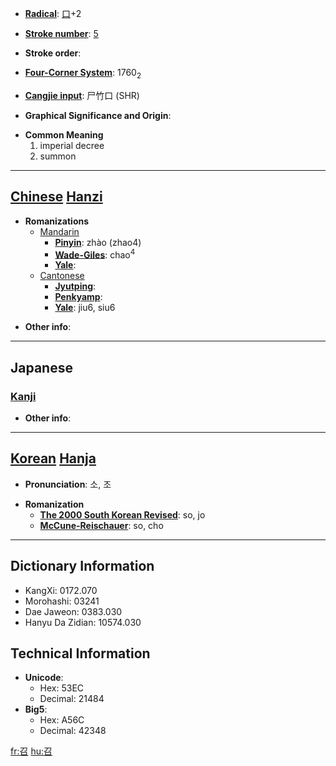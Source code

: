 * '''[[Wiktionary:Chinese radical index| Radical]]''': [[Wiktionary:Chinese radical index 口|口]]+2

* '''[[Wiktionary:Chinese total strokes index|Stroke number]]''': [[Wiktionary:Chinese total strokes index 5|5]]

* '''Stroke order''': 

* '''[[Wiktionary:Chinese four corner index|Four-Corner System]]''': 1760<sub>2</sub>

* '''[[Wiktionary:Chinese Cangjie index|Cangjie input]]''': 尸竹口 (SHR)

* '''Graphical Significance and Origin''': 

* '''Common Meaning'''
*#imperial decree
*# summon


----

== [[Chinese]] [[Hanzi]] ==

* '''Romanizations'''
** [[Mandarin]]
*** '''[[Pinyin]]''': zhào (zhao4)
*** '''[[Wade-Giles]]''': chao<sup>4</sup>
*** '''[[Yale]]''': 
**[[Cantonese]]
***'''[[Jyutping]]''':
***'''[[Penkyamp]]''': 
***'''[[Yale]]''': jiu6, siu6

* '''Other info''': 

----

==Japanese==
===[[Kanji]]===
{{kanji|on readings=[[しょう]] (shō)
|kun readings=[[めす]] (mesu)
}}

* '''Other info''':  

----

== [[Korean]] [[Hanja]] ==

* '''Pronunciation''': 소, 조

* '''Romanization'''
** '''[[The 2000 South Korean Revised Romanization|The 2000 South Korean Revised]]''': so, jo
** '''[[McCune-Reischauer]]''': so, cho

----

== Dictionary Information ==

* KangXi: 0172.070
* Morohashi: 03241
* Dae Jaweon: 0383.030
* Hanyu Da Zidian: 10574.030

== Technical Information ==

* '''Unicode''':
** Hex: 53EC
** Decimal: 21484
* '''Big5''':
** Hex: A56C
** Decimal: 42348

[[fr:召]]
[[hu:召]]